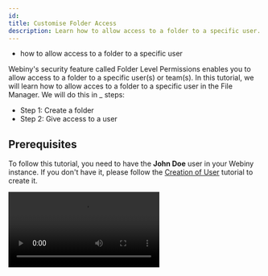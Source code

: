 ```yaml
---
id: 
title: Customise Folder Access
description: Learn how to allow access to a folder to a specific user.
---
```



<Alert type="success" title="WHAT YOU'LL LEARN">

- how to allow access to a folder to a specific user

</Alert>

Webiny's security feature called Folder Level Permissions enables you to allow access to a folder to a specific user(s) or team(s). In this tutorial, we will learn how to allow acces to a folder to a specific user in the File Manager. We will do this in _ steps:

- Step 1: Create a folder
- Step 2: Give access to a user

## Prerequisites

To follow this tutorial, you need to have the **John Doe** user in your Webiny instance. If you don't have it, please follow the [Creation of User](/docs/{version}/user-guides/headless-cms/users/user-creation) tutorial to create it.

<Video src={roleCreationVideo} controls={true}/>

## Step 1: Create a folder

1. From the **Side Menu**, click **File Manager**.

    ✔️ The **File Manager Home** screen opens.

2. In the navigation panel on the left, click **➕Create new folder**  
    (Or, in the header section, click **➕NEW FOLDER**).

    ✔️ The **Create a new folder** screen opens.

3. In the **Title** textbox, type **Marketing**.

4. In the **Slug** textbox, type **marketing**.

5. In the **Parent folder** menu, click **Home**.

6. Click **CREATE FOLDER**.

    ✔️ The message "Folder created successfully!" displays.


## Step 2: Give access to a user

1. Click the **kebab menu** icon ( ⁝ ) on the **Marketing** folder.

   ✔️ A menu opens

2. Click **Manage Permissions**.

   ✔️ The **Manage permissions - _Folder Name_** screen opens.

3. In the **Add user or a team** textbox, type **John Doe**.

   **Note**: If you want to add a team, type its name.

4. In the drop-down below, click **John Doe**.

   ✔️ **John Doe** gets added to the **People and teams with access** list as an **Editor** by default.

   **Note**: You can set the access permission for a user to **Viewer**, **Editor**, or **Owner**.

5. Click **SAVE**.

   ✔️ The message "Folder permissions updated successfully!" displays.